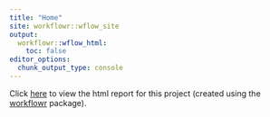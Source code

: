 ```yaml
---
title: "Home"
site: workflowr::wflow_site
output:
  workflowr::wflow_html:
    toc: false
editor_options:
  chunk_output_type: console
---
```


Click [here](https://martingarlovsky.github.io/DmSP3/) to view the html report for this project (created using the [workflowr](https://github.com/jdblischak/workflowr) package).
